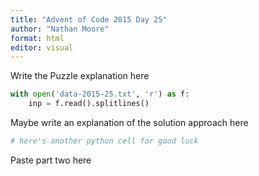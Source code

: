 ```yaml
---
title: "Advent of Code 2015 Day 25"
author: "Nathan Moore"
format: html
editor: visual
---
```


Write the Puzzle explanation here

```python

with open('data-2015-25.txt', 'r') as f:
    inp = f.read().splitlines()

```

Maybe write an explanation of the solution approach here

```python
# here's another python cell for good luck

```

Paste part two here
